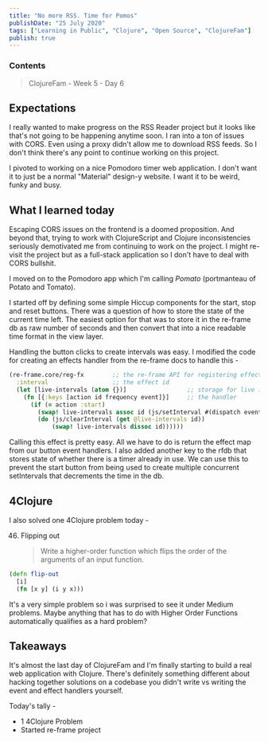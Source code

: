```yaml
---
title: "No more RSS. Time for Pomos"
publishDate: "25 July 2020"
tags: ["Learning in Public", "Clojure", "Open Source", "ClojureFam"]
publish: true
---
```


### Contents

> ClojureFam - Week 5 - Day 6

## Expectations

I really wanted to make progress on the RSS Reader project but it looks like that's not going to be happening anytime soon. I ran into a ton of issues with CORS. Even using a proxy didn't allow me to download RSS feeds. So I don't think there's any point to continue working on this project.

I pivoted to working on a nice Pomodoro timer web application. I don't want it to just be a normal "Material" design-y website. I want it to be weird, funky and busy.

## What I learned today

Escaping CORS issues on the frontend is a doomed proposition. And beyond that, trying to work with ClojureScript and Clojure inconsistencies seriously demotivated me from continuing to work on the project. I might re-visit the project but as a full-stack application so I don't have to deal with CORS bullshit.

I moved on to the Pomodoro app which I'm calling _Pomato_ (portmanteau of Potato and Tomato).

I started off by defining some simple Hiccup components for the start, stop and reset buttons. There was a question of how to store the state of the current time left. The easiest option for that was to store it in the re-frame db as raw number of seconds and then convert that into a nice readable time format in the view layer.

Handling the button clicks to create intervals was easy. I modified the code for creating an effects handler from the re-frame docs to handle this -

```clojure
(re-frame.core/reg-fx        ;; the re-frame API for registering effect handlers
  :interval                  ;; the effect id
  (let [live-intervals (atom {})]                 ;; storage for live intervals
    (fn [{:keys [action id frequency event]}]     ;; the handler
      (if (= action :start)
        (swap! live-intervals assoc id (js/setInterval #(dispatch event) frequency))
        (do (js/clearInterval (get @live-intervals id))
            (swap! live-intervals dissoc id))))))
```

Calling this effect is pretty easy. All we have to do is return the effect map from our button event handlers. I also added another key to the rfdb that stores state of whether there is a timer already in use. We can use this to prevent the start button from being used to create multiple concurrent setIntervals that decrements the time in the db.

## 4Clojure

I also solved one 4Clojure problem today -

46. Flipping out
    > Write a higher-order function which flips the order of the arguments of an input function.

```clojure
(defn flip-out
  [i]
  (fn [x y] (i y x)))
```

It's a very simple problem so i was surprised to see it under Medium problems. Maybe anything that has to do with Higher Order Functions automatically qualifies as a hard problem?

## Takeaways

It's almost the last day of ClojureFam and I'm finally starting to build a real web application with Clojure. There's definitely something different about hacking together solutions on a codebase you didn't write vs writing the event and effect handlers yourself.

Today's tally -

- 1 4Clojure Problem
- Started re-frame project
